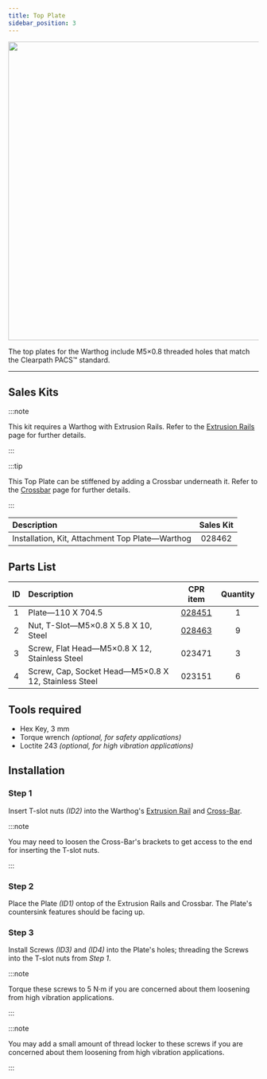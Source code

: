 ```yaml
---
title: Top Plate
sidebar_position: 3
---
```


<center>
  <img
    src="/img/robot_images/warthog_images/warthog_pacs_3.png"
    width="600"
  />
</center>

The top plates for the Warthog include M5×0.8 threaded holes that match the Clearpath PACS&trade; standard.

---

## Sales Kits

:::note

This kit requires a Warthog with Extrusion Rails.
Refer to the [Extrusion Rails](./extrusion_rails_warthog) page for further details.

:::

:::tip

This Top Plate can be stiffened by adding a Crossbar underneath it.
Refer to the [Crossbar](./extrusion_crossbar_warthog) page for further details.

:::

| Description                                     | Sales Kit |
| :---------------------------------------------- | :-------: |
| Installation, Kit, Attachment Top Plate—Warthog |  028462   |

## Parts List

| ID  | Description                                          |                         CPR item                         | Quantity |
| :-: | :--------------------------------------------------- | :------------------------------------------------------: | :------: |
|  1  | Plate—110 X 704.5                                    |   [028451](/assets/pdf/clearpath_robotics_028451.pdf)    |    1     |
|  2  | Nut, T-Slot—M5×0.8 X 5.8 X 10, Steel                 | [028463](/assets/pdf/clearpath_robotics_028463-TDS1.pdf) |    9     |
|  3  | Screw, Flat Head—M5×0.8 X 12, Stainless Steel        |                          023471                          |    3     |
|  4  | Screw, Cap, Socket Head—M5×0.8 X 12, Stainless Steel |                          023151                          |    6     |

## Tools required

- Hex Key, 3 mm
- Torque wrench _(optional, for safety applications)_
- Loctite 243 _(optional, for high vibration applications)_

## Installation

### Step 1

Insert T-slot nuts _(ID2)_ into the Warthog's [Extrusion Rail](./extrusion_rails_warthog) and [Cross-Bar](./extrusion_crossbar_warthog).

:::note

You may need to loosen the Cross-Bar's brackets to get access to the end for inserting the T-slot nuts.

:::

### Step 2

Place the Plate _(ID1)_ ontop of the Extrusion Rails and Crossbar. The Plate's countersink features should be facing up.

### Step 3

Install Screws _(ID3)_ and _(ID4)_ into the Plate's holes; threading the Screws into the T-slot nuts from _Step 1_.

:::note

Torque these screws to 5 N·m if you are concerned about them loosening from high vibration applications.

:::

:::note

You may add a small amount of thread locker to these screws if you are concerned about them loosening from high vibration applications.

:::
